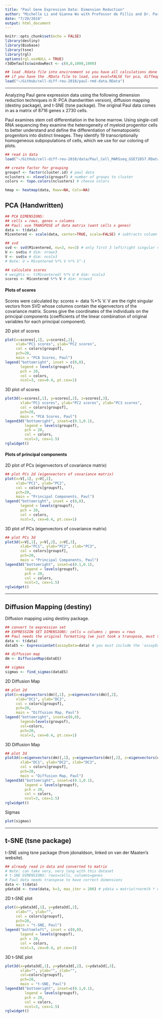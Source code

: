 ```yaml
---
title: "Paul Gene Expression Data: Dimension Reduction"
author: "Michelle Li and Gianna Wu with Professor de Pillis and Dr. Park"
date: "7/20/2018"
output: html_document
---
```


```r
knitr::opts_chunk$set(echo = FALSE)
library(destiny)
library(Biobase)
library(tsne)
library(rgl)
options(rgl.useNULL = TRUE)
r3dDefaults$windowRect <- c(0,0,1000,1000)
```

```r
## load .Rdata file into environment so you have all calculations done (located in our Drive)
## if you have the .RData file to load, use eval=FALSE for pca, diffmap, tsne
load("~/GitHub/cell-diff-reu-2018/paul-rmd-data.RData")
```

----

Analyzing Paul gene expression data using the following dimension reduction techniques in R: PCA (handwritten version), diffusion mapping (destiny package), and t-SNE (tsne package). The original Paul data comes in as a matrix of 8716 genes x 2730 cells.  

Paul examines stem cell differentiation in the bone marrow. Using single-cell RNA sequencing they examine the heterogeneity of myeloid progenitor cells to better understand and define the differentiation of hematopoietic progenitors into distinct
lineages. They identify 19 transcriptionally homogeneous subpopulations of cells, which we use for our coloring of plots.  

```r
## read in data 
load("~/GitHub/cell-diff-reu-2018/data/Paul_Cell_MARSseq_GSE72857.RData")

## create factor for grouping
groupsf <- factor(cluster.id) # paul data
nclusters <- nlevels(groupsf) # number of groups to cluster
colors <- topo.colors(nclusters) # choose colors
```

```r
hmap <- heatmap(data, Rowv=NA, Colv=NA)
```

## PCA (Handwritten)

```r
## PCA DIMENSIONS:
## cells = rows, genes = columns 
## Paul: use TRANSPOSE of data matrix (want cells x genes)
data <- t(data)
M1centered <- scale(data, center=TRUE, scale=FALSE) # subtracts column means from each column

## svd
svd <- svd(M1centered, nu=3, nv=3) # only first 3 left/right singular vectors for efficiency
U <- svd$u # dim: nrowx3
V <- svd$v # dim: ncolx3
# Note: U = M1centered %*% V %*% S^-1

## calculate scores
# weights <- t(M1centered) %*% U # dim: ncolx3
scores <- M1centered %*% V # dim: nrowx3
```

#### Plots of scores 
Scores were calculated by: scores <- data %*% V. V are the right singular vectors from SVD whose columns contain the eigenvectors of the covariance matrix. Scores give the coordinates of the individuals on the principal components (coefficients of the linear combination of original variables for each principal component). 

2D plot of scores   
```r
plot(x=scores[,1], y=scores[,2], 
     xlab="PC1 scores", ylab="PC2 scores", 
     col = colors[groupsf], 
     pch=20, 
     main = "PCA Scores, Paul")
legend("bottomright", inset = c(0,0), 
       legend = levels(groupsf), 
       pch = 20, 
       col = colors, 
       ncol=3, cex=0.4, pt.cex=1)
```

3D plot of scores 
```r
plot3d(x=scores[,1], y=scores[,2], z=scores[,3], 
       xlab="PC1 scores", ylab="PC2 scores", zlab="PC3 scores", 
       col = colors[groupsf], 
       pch=20, 
       main = "PCA Scores, Paul")
legend3d("bottomright", inset=c(0.1,0.1),
         legend = levels(groupsf), 
         pch = 20, 
         col = colors, 
         ncol=3, cex=1.5)
rglwidget()
```

#### Plots of principal components

2D plot of PCs (eigenvectors of covariance matrix)  
```r
## plot PCs 2d (eigenvectors of covariance matrix)
plot(x=V[,1], y=V[,2], 
     xlab="PC1", ylab="PC2", 
     col = colors[groupsf], 
     pch=20, 
     main = "Principal Components, Paul")
legend("bottomright", inset = c(0,0),
       legend = levels(groupsf),
       pch = 20,
       col = colors,
       ncol=3, cex=0.4, pt.cex=1)
```

3D plot of PCs (eigenvectors of covariance matrix)  
```r
## plot PCs 3d
plot3d(x=V[,1], y=V[,2], z=V[,3], 
       xlab="PC1", ylab="PC2", zlab="PC3", 
       col = colors[groupsf], 
       pch=20, 
       main = "Principal Components, Paul")
legend3d("bottomright", inset=c(0.1,0.1),
         legend = levels(groupsf),
         pch = 20, 
         col = colors, 
         ncol=3, cex=1.5)
rglwidget()
```

----

## Diffusion Mapping (destiny)

Diffusion mapping using destiny package.  
```r
## convert to expression set
## EXPRESSION SET DIMENSIONS: cells = columns ; genes = rows
## Paul needs the original formatting (we just took a transpose, must transpose back)
data <- t(data)
dataES <- ExpressionSet(assayData=data) # you must include the 'assayData=' for this to come out correctly

## diffusion map
dm <- DiffusionMap(dataES)

## sigmas
sigmas <- find_sigmas(dataES) 
```

2D Diffusion Map  
```r
## plot 2d
plot(x=eigenvectors(dm)[,1], y=eigenvectors(dm)[,2],
     xlab="DC1", ylab="DC2",
     col = colors[groupsf],
     pch=20, 
     main = "Diffusion Map, Paul")
legend("bottomright", inset=c(0,0), 
       legend=levels(groupsf), 
       col=colors, 
       pch=20, 
       ncol=3, cex=0.4, pt.cex=1) 
```

3D Diffusion Map  
```r
## plot 3d
plot3d(x=eigenvectors(dm)[,1], y=eigenvectors(dm)[,2], z=eigenvectors(dm)[,3],
       xlab="DC1", ylab="DC2", zlab="DC3",
       col = colors[groupsf],
       pch=20, 
       main = "Diffusion Map, Paul")
legend3d("bottomright", inset=c(0.1,0.1),
         legend = levels(groupsf),
         pch = 20, 
         col = colors, 
         ncol=3, cex=1.5)
rglwidget()
```

Sigmas  
```r
plot(sigmas)
```

----

## t-SNE (tsne package)

t-SNE using tsne package (from jdonaldson, linked on van der Maaten's website).

```r
## already read in data and converted to matrix
# Note: can take very, very long with this dataset
# t-SNE DIMENSIONS: rows=cells, columns=genes
# Paul data needs transpose to have correct dimensions
data <- t(data)
ydata3d <- tsne(data, k=3, max_iter = 200) # ydata = matrix(rnorm(k * n),n) 
```

2D t-SNE plot  
```r
plot(x=ydata3d[,1], y=ydata3d[,2], 
     xlab="", ylab="",
     col = colors[groupsf], 
     pch=20,
     main = "t-SNE, Paul") 
legend("bottomleft", inset = c(0,0), 
       legend = levels(groupsf), 
       pch = 20, 
       col = colors, 
       ncol=3, cex=0.4, pt.cex=1) 
```

3D t-SNE plot  
```r
plot3d(x=ydata3d[,1], y=ydata3d[,2], z=ydata3d[,3], 
       xlab="", ylab="", zlab="",
       col=colors[groupsf], 
       pch=20,
       main = "t-SNE, Paul")
legend3d("bottomright", inset=c(0.1,0.1),
         legend = levels(groupsf),  
         pch = 20, 
         col = colors, 
         ncol=3, cex=1.5)
rglwidget()
```
